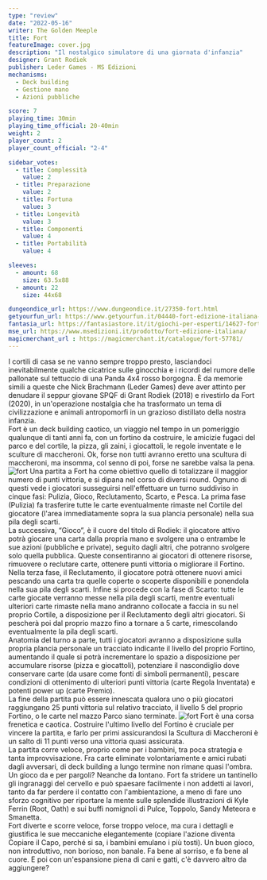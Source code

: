 ```yaml
---
type: "review"
date: "2022-05-16"
writer: The Golden Meeple
title: Fort
featureImage: cover.jpg
description: "Il nostalgico simulatore di una giornata d'infanzia"
designer: Grant Rodiek
publisher: Leder Games - MS Edizioni
mechanisms:
  - Deck building
  - Gestione mano
  - Azioni pubbliche

score: 7
playing_time: 30min
playing_time_official: 20-40min
weight: 2
player_count: 2
player_count_official: "2-4"

sidebar_votes:
  - title: Complessità
    value: 2
  - title: Preparazione
    value: 2
  - title: Fortuna
    value: 3
  - title: Longevità
    value: 3
  - title: Componenti
    value: 4
  - title: Portabilità
    value: 4

sleeves:
  - amount: 68
    size: 63.5x88
  - amount: 22
    size: 44x68

dungeondice_url: https://www.dungeondice.it/27350-fort.html
getyourfun_url: https://www.getyourfun.it/04440-fort-edizione-italiana-giochi-gestionali.html
fantasia_url: https://fantasiastore.it/it/giochi-per-esperti/14627-fort-ita.html
mse_url: https://www.msedizioni.it/prodotto/fort-edizione-italiana/
magicmerchant_url : https://magicmerchant.it/catalogue/fort-57781/
---
```


<Setting>
  I cortili di casa se ne vanno sempre troppo presto, lasciandoci
  inevitabilmente qualche cicatrice sulle ginocchia e i ricordi del rumore delle
  pallonate sul tettuccio di una Panda 4x4 rosso borgogna. È da memorie simili a
  queste che Nick Brachmann (Leder Games) deve aver attinto per denudare il
  seppur giovane SPQF di Grant Rodiek (2018) e rivestirlo da Fort (2020), in
  un'operazione nostalgia che ha trasformato un tema di civilizzazione e animali
  antropomorfi in un grazioso distillato della nostra infanzia. <br />
  Fort è un deck building caotico, un viaggio nel tempo in un pomeriggio qualunque
  di tanti anni fa, con un fortino da costruire, le amicizie fugaci del parco e del
  cortile, la pizza, gli zaini, i giocattoli, le regole inventate e le sculture di
  maccheroni. Ok, forse non tutti avranno eretto una scultura di maccheroni, ma insomma,
  col senno di poi, forse ne sarebbe valsa la pena.
</Setting>

<img src="./game1.jpg" alt="fort" />

<Rules>
  Una partita a Fort ha come obiettivo quello di totalizzare il maggior numero
  di punti vittoria, e si dipana nel corso di diversi round. Ognuno di questi
  vede i giocatori susseguirsi nell'effettuare un turno suddiviso in cinque
  fasi: Pulizia, Gioco, Reclutamento, Scarto, e Pesca. La prima fase (Pulizia)
  fa trasferire tutte le carte eventualmente rimaste nel Cortile del giocatore
  (l'area immediatamente sopra la sua plancia personale) nella sua pila degli
  scarti.
  <br />
  La successiva, “Gioco”, è il cuore del titolo di Rodiek: il giocatore attivo
  potrà giocare una carta dalla propria mano e svolgere una o entrambe le sue
  azioni (pubbliche e private), seguito dagli altri, che potranno svolgere solo
  quella pubblica. Queste consentiranno ai giocatori di ottenere risorse,
  rimuovere o reclutare carte, ottenere punti vittoria o migliorare il Fortino.
  <br />
  Nella terza fase, il Reclutamento, il giocatore potrà ottenere nuovi amici
  pescando una carta tra quelle coperte o scoperte disponibili e ponendola nella
  sua pila degli scarti. Infine si procede con la fase di Scarto: tutte le carte
  giocate verranno messe nella pila degli scarti, mentre eventuali ulteriori
  carte rimaste nella mano andranno collocate a faccia in su nel proprio
  Cortile, a disposizione per il Reclutamento degli altri giocatori. Si pescherà
  poi dal proprio mazzo fino a tornare a 5 carte, rimescolando eventualmente la
  pila degli scarti.
  <br />
  Anatomia del turno a parte, tutti i giocatori avranno a disposizione sulla
  propria plancia personale un tracciato indicante il livello del proprio
  Fortino, aumentando il quale si potrà incrementare lo spazio a disposizione
  per accumulare risorse (pizza e giocattoli), potenziare il nascondiglio dove
  conservare carte (da usare come fonti di simboli permanenti), pescare
  condizioni di ottenimento di ulteriori punti vittoria (carte Regola Inventata)
  e potenti power up (carte Premio).
  <br />
  La fine della partita può essere innescata qualora uno o più giocatori
  raggiungano 25 punti vittoria sul relativo tracciato, il livello 5 del proprio
  Fortino, o le carte nel mazzo Parco siano terminate.
</Rules>

<img src="./game2.jpg" alt="fort" />

<Feedback>
  Fort è una corsa frenetica e caotica. Costruire l'ultimo livello del Fortino è
  cruciale per vincere la partita, e farlo per primi assicurandosi la Scultura
  di Maccheroni è un salto di 11 punti verso una vittoria quasi assicurata.
  <br />
  La partita corre veloce, proprio come per i bambini, tra poca strategia e
  tanta improvvisazione. Fra carte eliminate volontariamente e amici rubati
  dagli avversari, di deck building a lungo termine non rimane quasi l'ombra.
  <br />
  Un gioco da e per pargoli? Neanche da lontano. Fort fa stridere un tantinello
  gli ingranaggi del cervello e può spaesare facilmente i non addetti ai lavori,
  tanto da far perdere il contatto con l'ambientazione, a meno di fare uno
  sforzo cognitivo per riportare la mente sulle splendide illustrazioni di Kyle
  Ferrin (Root, Oath) e sui buffi nomignoli di Pulce, Toppolo, Sandy Meteora e
  Smanetta.
  <br />
  Fort diverte e scorre veloce, forse troppo veloce, ma cura i dettagli e
  giustifica le sue meccaniche elegantemente (copiare l'azione diventa Copiare
  il Capo, perché si sa, i bambini emulano i più tosti). Un buon gioco, non
  introduttivo, non borioso, non banale. Fa bene al sorriso, e fa bene al cuore.
  E poi con un'espansione piena di cani e gatti, c'è davvero altro da
  aggiungere?
</Feedback>

<Instagram id="CdnYUzrj_Dp" />

